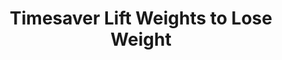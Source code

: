 ---
title: "Timesaver Lift Weights to Lose Weight"
subtitle: ""
creator: "Kathy Smith"
categories: ["cds"]
featuredImage: "../src/assets/images/item/cds/DSC02994-4.png"
views: ["../src/assets/images/item/cds/DSC02994-4.png"]
audio:
    - "/audio/box3/susan-tpn5.mp3"
nextItem: ["godslittleinstructionbook"]
---